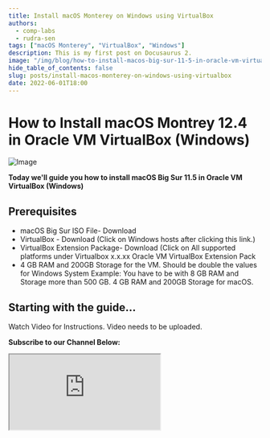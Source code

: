 ```yaml
---
title: Install macOS Monterey on Windows using VirtualBox
authors:
  - comp-labs
  - rudra-sen
tags: ["macOS Monterey", "VirtualBox", "Windows"]
description: This is my first post on Docusaurus 2.
image: "/img/blog/how-to-install-macos-big-sur-11-5-in-oracle-vm-virtualbox-windows.jpg"
hide_table_of_contents: false
slug: posts/install-macos-monterey-on-windows-using-virtualbox
date: 2022-06-01T18:00
---
```


# How to Install macOS Montrey 12.4 in Oracle VM VirtualBox (Windows)

![Image](/img/blog/how-to-install-macos-big-sur-11-5-in-oracle-vm-virtualbox-windows.jpg)

**Today we'll guide you how to install macOS Big Sur 11.5 in Oracle VM VirtualBox (Windows)**

<!-- truncate -->

## Prerequisites

- macOS Big Sur ISO File- Download
- VirtualBox - Download (Click on Windows hosts after clicking this link.)
- VirtualBox Extension Package- Download (Click on All supported platforms under Virtualbox x.x.xx Oracle VM VirtualBox Extension Pack
- 4 GB RAM and 200GB Storage for the VM. Should be double the values for Windows System Example: You have to be with 8 GB RAM and Storage more than 500 GB. 4 GB RAM and 200GB Storage for macOS.

## Starting with the guide...

Watch Video for Instructions.
Video needs to be uploaded.

**Subscribe to our Channel Below:**

<iframe
  src="https://complabs.in/html/subscribe.html"
  title="Subscribe Comp Labs"
  height="150"
></iframe>
